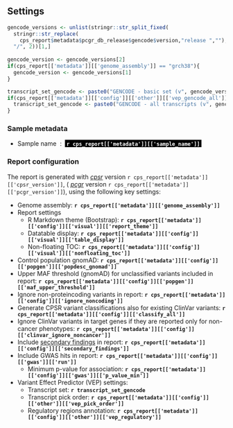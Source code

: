## Settings

```r

gencode_versions <- unlist(stringr::str_split_fixed(
  stringr::str_replace(
    cps_report$metadata$pcgr_db_release$gencode$version,"release ",""),
  "/", 2))[1,]
  
gencode_version <- gencode_versions[2]
if(cps_report[['metadata']][['genome_assembly']] == "grch38"){
  gencode_version <- gencode_versions[1]
}

transcript_set_gencode <- paste0("GENCODE - basic set (v", gencode_version,")")
if(cps_report[['metadata']][['config']][['other']][['vep_gencode_all']] == T){
  transcript_set_gencode <- paste0("GENCODE - all transcripts (v", gencode_version,")")
}

```

### Sample metadata

* Sample name &nbsp;:&nbsp; <span style="background-color:#000000; color:white"><b>&nbsp;`r cps_report[['metadata']][['sample_name']]`&nbsp;</b></span>
<br>

### Report configuration 

The report is generated with _[cpsr](https://github.com/sigven/cpsr)_ version `r cps_report[['metadata']][['cpsr_version']]`, ( _[pcgr](https://github.com/sigven/pcgr)_ version `r cps_report[['metadata']][['pcgr_version']]`), using the following key settings:

* Genome assembly: __`r cps_report[['metadata']][['genome_assembly']]`__
* Report settings
  * R Markdown theme (Bootstrap): __`r cps_report[['metadata']][['config']][['visual']][['report_theme']]`__
  * Datatable display: __`r cps_report[['metadata']][['config']][['visual']][['table_display']]`__
  * Non-floating TOC: __`r cps_report[['metadata']][['config']][['visual']][['nonfloating_toc']]`__
* Control population gnomAD: __`r cps_report[['metadata']][['config']][['popgen']][['popdesc_gnomad']]`__
* Upper MAF threshold (gnomAD) for unclassified variants included in report:  __`r cps_report[['metadata']][['config']][['popgen']][['maf_upper_threshold']]`__
* Ignore non-proteincoding variants in report: __`r cps_report[['metadata']][['config']][['ignore_noncoding']]`__
* Generate CPSR variant classifications also for existing ClinVar variants: __`r cps_report[['metadata']][['config']][['classify_all']]`__
* Ignore ClinVar variants in target genes if they are reported only for non-cancer phenotypes: 
__`r cps_report[['metadata']][['config']][['clinvar_ignore_noncancer']]`__
* Include [secondary findings](https://www.ncbi.nlm.nih.gov/clinvar/docs/acmg/) in report: __`r cps_report[['metadata']][['config']][['secondary_findings']]`__
* Include GWAS hits in report: __`r cps_report[['metadata']][['config']][['gwas']][['run']]`__
    * Minimum p-value for association: __`r cps_report[['metadata']][['config']][['gwas']][['p_value_min']]`__
* Variant Effect Predictor (VEP) settings:
  * Transcript set: __`r transcript_set_gencode`__
  * Transcript pick order: __`r cps_report[['metadata']][['config']][['other']][['vep_pick_order']]`__
  * Regulatory regions annotation: __`r cps_report[['metadata']][['config']][['other']][['vep_regulatory']]`__

